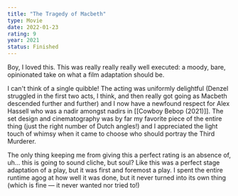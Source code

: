 ```yaml
---
title: "The Tragedy of Macbeth"
type: Movie
date: 2022-01-23
rating: 9
year: 2021
status: Finished
---
```


Boy, I loved this. This was really really really well executed: a moody, bare, opinionated take on what a film adaptation should be.

I can't think of a single quibble! The acting was uniformly delightful (Denzel struggled in the first two acts, I think, and then really got going as Macbeth descended further and further) and I now have a newfound respect for Alex Hassell who was a nadir amongst nadirs in [[Cowboy Bebop (2021)]]. The set design and cinematography was by far my favorite piece of the entire thing (just the right number of Dutch angles!) and I appreciated the light touch of whimsy when it came to choose who should portray the Third Murderer.

The only thing keeping me from giving this a perfect rating is an absence of, uh... this is going to sound cliche, but soul? Like this was a perfect stage adaptation of a play, but it was first and foremost a play. I spent the entire runtime agog at how well it was done, but it never turned into its own thing (which is fine — it never wanted nor tried to!)
